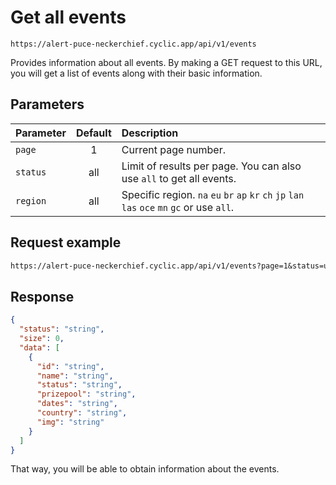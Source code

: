 # Get all events

```http copy filename="GET"
https://alert-puce-neckerchief.cyclic.app/api/v1/events
```

Provides information about all events. By making a GET request to this URL, you will get a list of events along with their basic information.

## Parameters

| Parameter | Default | Description                                                                                   |
| :-------- | :-----: | :-------------------------------------------------------------------------------------------- |
| `page`    |    1    | Current page number.                                                                          |
| `status`  |   all   | Limit of results per page. You can also use `all` to get all events.                          |
| `region`  |   all   | Specific region. `na` `eu` `br` `ap` `kr` `ch` `jp` `lan` `las` `oce` `mn` `gc` or use `all`. |

## Request example

```txt copy filename="GET"
https://alert-puce-neckerchief.cyclic.app/api/v1/events?page=1&status=upcoming&region=all
```

## Response

```json copy
{
  "status": "string",
  "size": 0,
  "data": [
    {
      "id": "string",
      "name": "string",
      "status": "string",
      "prizepool": "string",
      "dates": "string",
      "country": "string",
      "img": "string"
    }
  ]
}
```

That way, you will be able to obtain information about the events.
